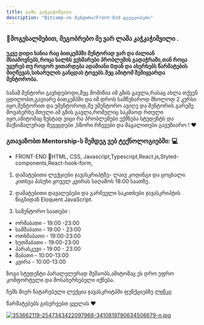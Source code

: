 ```yaml
---
title: ლაშა კაჭკაჭიშვილი
description: "Bitcamp-ის მენტორი/Front-End დეველოპერი"
---
```



###  👋მოგესალმებით, მეგობრებო მე ვარ ლაშა კაჭკაჭიშვილი . 

#### უკვე დიდი ხანია რაც ბითკემპში მენტორად ვარ და ძალიან მსიამოვნებს,როცა ხალხს ვეხმარები  პრობლემის გადაჭრაში,თან როცა უყურებ თუ როგორ ვითარდება ადამიანი 0დან და ახერხებს წარმატების მიღწევას,სიხარულის განცდას ტოვებს.მეც ამიტომ შემიყვარდა მენტორობა.
სანამ მენტორი გავხდებოდი,მეც მომიწია იმ გზის გავლა,რასაც ახლა თქვენ ცდილობთ,გავიარე ბითკემპში და იმ დროს სამწუხაროდ მხოლოდ 2 კურსი იყო,მენტორით და უმენტოროდ,მე უმენტორო ავიღე და მენტორის გარეშე მოვახერხე მთელი ამ გზის გავლა,რომელიც საკმაოდ რთული იყო,ამიტომაც ზუსტად ვიცი რა პრობლემები ექმნება სტუდენტს და მაქსიმალურად შევეცდები ,სწორი რჩევები და მაგალითები გავუზიარო ! ❤️ 

### გთავაზობთ Mentorship-ს შემდეგ ვებ  ტექნოლოგიებში: 💻 

* FRONT-END
 📌HTML, CSS, Javascript,Typescript,React.js,Styled-components,React-hook-form,

1. დამატებითი ლექციები ჯავასკრიპტზე- ლაივ კოდინგი და ცოცხალი კითხვა პასუხი ყოველ კვირას საღამოს 18:00 საათზე.

2. დამატებითი დავალებები და გარჩეული საკითხები ჯავასკრიპტის წიგნიდან Eloquent JavaScript.

3. სამენტორო საათები : 
- ორშაბათი - 19:00 -23:00
- სამშაბათი - 19:00 - 23:00
- ოთხშაბათი - 19:00-23:00
- ხუთშაბათი - 19:00-23:00
- პარასკევი - 19:00 - 23:00
- შაბათი - 10:00-13:00
- კვირა - 10:00-13:00


ზოგი სტუდენტი პარალელურად მუშაობს,ამიტომაც ეს დრო უფრო კომფორტული და მოსახერხებელი იქნება.

ჩემს მიერ ჩატარებული ლექცია ჯავასკრიტპში  ფუნქციებზე [ლინკი](https://www.youtube.com/watch?v=mkS0ucxaYQY)

წარმატებებს გისურვებთ ყველას ❤️ 


[![353662119-2547343422097968-3410819790634506679-n.jpg](https://i.postimg.cc/FFqf8W31/353662119-2547343422097968-3410819790634506679-n.jpg)](https://postimg.cc/0rY2JCtq)
